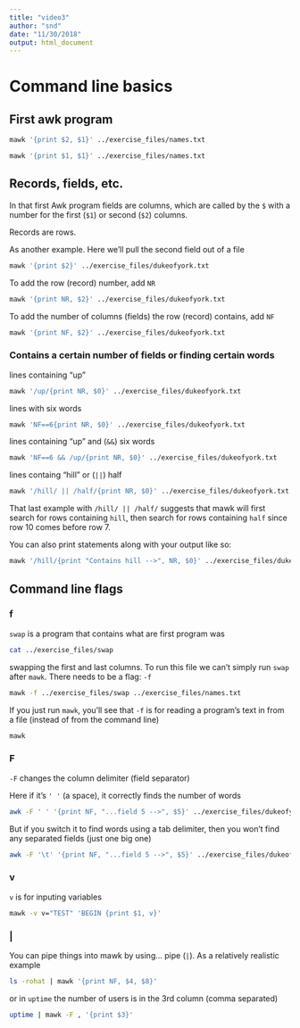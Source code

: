 ```yaml
---
title: "video3"
author: "snd"
date: "11/30/2018"
output: html_document
---
```




# Command line basics

## First awk program 

```bash
mawk '{print $2, $1}' ../exercise_files/names.txt
```


```bash
mawk '{print $1, $1}' ../exercise_files/names.txt
```


## Records, fields, etc.

In that first Awk program fields are columns, which are called by the `$` with a number for the first (`$1`) or second (`$2`) columns. 

Records are rows.

As another example. Here we'll pull the second field out of a file

```bash
mawk '{print $2}' ../exercise_files/dukeofyork.txt
```


To add the row (record) number, add `NR`

```bash
mawk '{print NR, $2}' ../exercise_files/dukeofyork.txt
```

To add the number of columns (fields) the row (record) contains, add `NF`

```bash
mawk '{print NF, $2}' ../exercise_files/dukeofyork.txt
```





### Contains a certain number of fields or finding certain words 


lines containing "up"

```bash
mawk '/up/{print NR, $0}' ../exercise_files/dukeofyork.txt
```



lines with six words

```bash
mawk 'NF==6{print NR, $0}' ../exercise_files/dukeofyork.txt
```



lines containing "up" and (`&&`) six words

```bash
mawk 'NF==6 && /up/{print NR, $0}' ../exercise_files/dukeofyork.txt
```


lines containg "hill" or (`||`) half

```bash
mawk '/hill/ || /half/{print NR, $0}' ../exercise_files/dukeofyork.txt
```

That last example with `/hill/ || /half/` suggests that mawk will first search for rows containing `hill`, then search for rows containing `half` since row 10 comes before row 7.


You can also print statements along with your output like so:

```bash
mawk '/hill/{print "Contains hill -->", NR, $0}' ../exercise_files/dukeofyork.txt
```



## Command line flags

### f

`swap` is a program that contains what are first program was

```bash
cat ../exercise_files/swap
```

swapping the first and last columns. To run this file we can't simply run `swap` after `mawk`. There needs to be a flag: `-f`

```bash
mawk -f ../exercise_files/swap ../exercise_files/names.txt
```


If you just run `mawk`, you'll see that `-f` is for reading a program's text in from a file (instead of from the command line) 

```bash
mawk
```



### F

`-F` changes the column delimiter (field separator)

Here if it's `' '` (a space), it correctly finds the number of words

```bash
awk -F ' ' '{print NF, "...field 5 -->", $5}' ../exercise_files/dukeofyork.txt
```


But if you switch it to find words using a tab delimiter, then you won't find any separated fields (just one big one)

```bash
awk -F '\t' '{print NF, "...field 5 -->", $5}' ../exercise_files/dukeofyork.txt
```




### v

`v` is for inputing variables 

```bash
mawk -v v="TEST" 'BEGIN {print $1, v}'
```



### |

You can pipe things into mawk by using... pipe (`|`). As a relatively realistic example

```bash
ls -rohat | mawk '{print NF, $4, $8}'
```

or in `uptime` the number of users is in the 3rd column (comma separated)

```bash
uptime | mawk -F , '{print $3}'
```






















